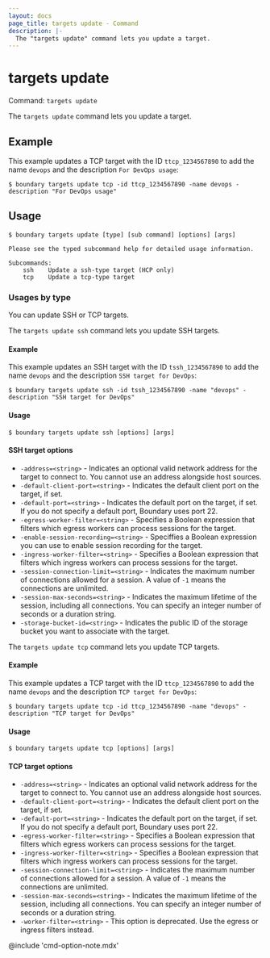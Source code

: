 ```yaml
---
layout: docs
page_title: targets update - Command
description: |-
  The "targets update" command lets you update a target.
---
```


# targets update

Command: `targets update`

The `targets update` command lets you update a target.

## Example

This example updates a TCP target with the ID `ttcp_1234567890` to add the name `devops` and the description `For DevOps usage`:

```shell-session
$ boundary targets update tcp -id ttcp_1234567890 -name devops -description "For DevOps usage"
```

## Usage

<CodeBlockConfig hideClipboard>

```shell-session
$ boundary targets update [type] [sub command] [options] [args]

Please see the typed subcommand help for detailed usage information.

Subcommands:
    ssh    Update a ssh-type target (HCP only)
    tcp    Update a tcp-type target
```

</CodeBlockConfig>

### Usages by type

You can update SSH or TCP targets.

<Tabs>
<Tab heading="SSH">

The `targets update ssh` command lets you update SSH targets.

#### Example

This example updates an SSH target with the ID `tssh_1234567890` to add the name `devops` and the description `SSH target for DevOps`:

```shell-session
$ boundary targets update ssh -id tssh_1234567890 -name "devops" -description "SSH target for DevOps"
```

#### Usage

<CodeBlockConfig hideClipboard>

```shell-session
$ boundary targets update ssh [options] [args]
```

</CodeBlockConfig>

#### SSH target options

- `-address=<string>` - Indicates an optional valid network address for the target to connect to.
You cannot use an address alongside host sources.
- `-default-client-port=<string>` - Indicates the default client port on the target, if set.
- `-default-port=<string>` - Indicates the default port on the target, if set.
If you do not specify a default port, Boundary uses port 22.
- `-egress-worker-filter=<string>` - Specifies a Boolean expression that filters which egress workers can process sessions for the target.
- `-enable-session-recording=<string>` - Speciffies a Boolean expression you can use to enable session recording for the target.
- `-ingress-worker-filter=<string>` - Specifies a Boolean expression that filters which ingress workers can process sessions for the target.
- `-session-connection-limit=<string>` - Indicates the maximum number of connections allowed for a session.
A value of `-1` means the connections are unlimited.
- `-session-max-seconds=<string>` - Indicates the maximum lifetime of the session, including all connections.
You can specify an integer number of seconds or a duration string.
- `-storage-bucket-id=<string>` - Indicates the public ID of the storage bucket you want to associate with the target.


</Tab>
<Tab heading="TCP">

The `targets update tcp` command lets you update TCP targets.

#### Example

This example updates a TCP target with the ID `ttcp_1234567890` to add the name `devops` and the description `TCP target for DevOps`:

```shell-session
$ boundary targets update tcp -id ttcp_1234567890 -name "devops" -description "TCP target for DevOps"
```

#### Usage

<CodeBlockConfig hideClipboard>

```shell-session
$ boundary targets update tcp [options] [args]
```

</CodeBlockConfig>

#### TCP target options

- `-address=<string>` - Indicates an optional valid network address for the target to connect to.
You cannot use an address alongside host sources.
- `-default-client-port=<string>` - Indicates the default client port on the target, if set.
- `-default-port=<string>` - Indicates the default port on the target, if set.
If you do not specify a default port, Boundary uses port 22.
- `-egress-worker-filter=<string>` - Specifies a Boolean expression that filters which egress workers can process sessions for the target.
- `-ingress-worker-filter=<string>` - Specifies a Boolean expression that filters which ingress workers can process sessions for the target.
- `-session-connection-limit=<string>` - Indicates the maximum number of connections allowed for a session.
A value of `-1` means the connections are unlimited.
- `-session-max-seconds=<string>` - Indicates the maximum lifetime of the session, including all connections.
You can specify an integer number of seconds or a duration string.
- `-worker-filter=<string>` - This option is deprecated.
Use the egress or ingress filters instead.

</Tab>
</Tabs>

@include 'cmd-option-note.mdx'